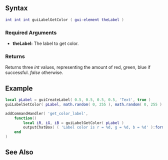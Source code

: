 
{{Client function}}
{{New feature/item|3.0132|1.3.1|4670|
This function gets the color of a label.
}}

==Syntax== 
<syntaxhighlight lang="lua">
int int int guiLabelGetColor ( gui-element theLabel )
</syntaxhighlight> 

===Required Arguments=== 
*'''theLabel:''' The label to get color.

===Returns===
Returns three ''int'' values, representing the amount of red, green, blue if successful. ''false'' otherwise.

==Example==
<syntaxhighlight lang="lua">local pLabel = guiCreateLabel( 0.5, 0.5, 0.5, 0.5, 'Text', true )
guiLabelSetColor( pLabel, math.random( 0, 255 ), math.random( 0, 255 ), math.random( 0, 255 ) )

addCommandHandler( 'get_color_label', 
    function()
        local iR, iG, iB = guiLabelGetColor( pLabel )
        outputChatBox( ( 'Label color is r = %d, g = %d, b = %d' ):format( iR, iG, iB ) )
    end
)</syntaxhighlight>

==See Also==
{{GUI functions}}